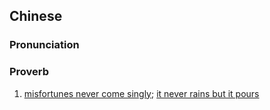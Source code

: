 {{also|祸不单行}}
==Chinese==
{{zh-forms|s=祸不单行}}

===Pronunciation===
{{zh-pron
|m=huò不dānxíng
|cat=prov
}}

===Proverb===
{{zh-proverb}}

# [[misfortunes never come singly]]; [[it never rains but it pours]]